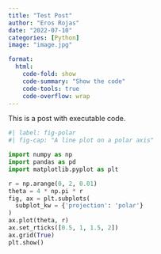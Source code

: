 ```yaml
---
title: "Test Post"
author: "Eros Rojas"
date: "2022-07-10"
categories: [Python]
image: "image.jpg"

format:
  html:
    code-fold: show
    code-summary: "Show the code"
    code-tools: true
    code-overflow: wrap
---
```


This is a post with executable code.

```python
#| label: fig-polar
#| fig-cap: "A line plot on a polar axis"

import numpy as np
import pandas as pd
import matplotlib.pyplot as plt

r = np.arange(0, 2, 0.01)
theta = 4 * np.pi * r
fig, ax = plt.subplots(
  subplot_kw = {'projection': 'polar'} 
)
ax.plot(theta, r)
ax.set_rticks([0.5, 1, 1.5, 2])
ax.grid(True)
plt.show()
```